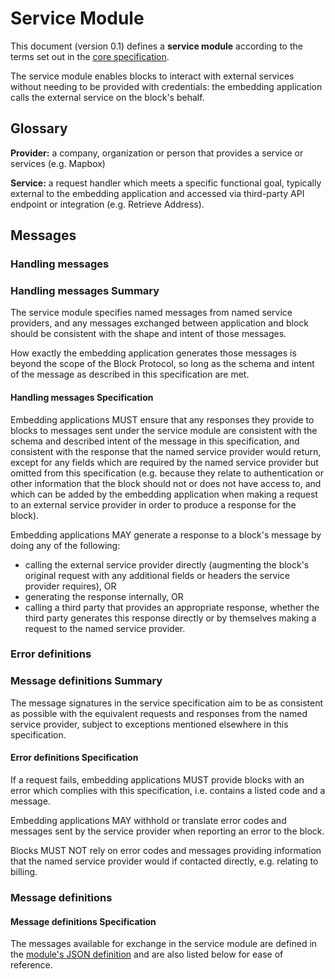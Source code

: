 # Service Module

This document (version 0.1) defines a **service module** according to the terms set out in the [core specification](https://blockprotocol.org/docs/spec/core).

The service module enables blocks to interact with external services without needing to be provided with credentials: the embedding application calls the external service on the block's behalf.

## Glossary

**Provider:** a company, organization or person that provides a service or services (e.g. Mapbox)

**Service:** a request handler which meets a specific functional goal, typically external to the embedding application and accessed via third-party API endpoint or integration (e.g. Retrieve Address).

## Messages

### Handling messages

### <Hidden>Handling messages </Hidden>Summary

The service module specifies named messages from named service providers, and any messages exchanged between application and block should be consistent with the shape and intent of those messages.

How exactly the embedding application generates those messages is beyond the scope of the Block Protocol, so long as the schema and intent of the message as described in this specification are met.

#### <Hidden>Handling messages </Hidden>Specification

Embedding applications MUST ensure that any responses they provide to blocks to messages sent under the service module are consistent with the schema and described intent of the message in this specification, and consistent with the response that the named service provider would return, except for any fields which are required by the named service provider but omitted from this specification (e.g. because they relate to authentication or other information that the block should not or does not have access to, and which can be added by the embedding application when making a request to an external service provider in order to produce a response for the block).

Embedding applications MAY generate a response to a block's message by doing any of the following:

- calling the external service provider directly (augmenting the block's original request with any additional fields or headers the service provider requires), OR
- generating the response internally, OR
- calling a third party that provides an appropriate response, whether the third party generates this response directly or by themselves making a request to the named service provider.

### Error definitions

### <Hidden>Message definitions </Hidden>Summary

The message signatures in the service specification aim to be as consistent as possible with the equivalent requests and responses from the named service provider, subject to exceptions mentioned elsewhere in this specification.

#### <Hidden>Error definitions </Hidden>Specification

If a request fails, embedding applications MUST provide blocks with an error which complies with this specification, i.e. contains a listed code and a message.

Embedding applications MAY withhold or translate error codes and messages sent by the service provider when reporting an error to the block.

Blocks MUST NOT rely on error codes and messages providing information that the named service provider would if contacted directly, e.g. relating to billing.

### Message definitions

#### <Hidden>Message definitions </Hidden>Specification

The messages available for exchange in the service module are defined in the [module's JSON definition](https://github.com/blockprotocol/blockprotocol/blob/main/libs/%40blockprotocol/service/src/service-module.json#L5) and are also
listed below for ease of reference.

<ServiceModuleMessageList />
